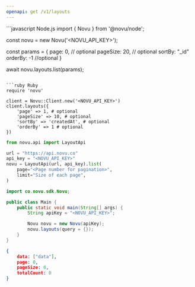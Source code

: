 ```yaml
---
openapi: get /v1/layouts
---
```


<Snippet file="apikey-warning.mdx" />

<RequestExample>
```javascript Node.js
import { Novu } from '@novu/node';

const novu = new Novu('<NOVU_API_KEY>');

const params = {
  page: 0, // optional
  pageSize: 20, // optional
  sortBy: "_id"
  orderBy: -1 //optional
}

await novu.layouts.list(params);
```

```ruby Ruby
require 'novu'

client = Novu::Client.new('<NOVU_API_KEY>')
client.layouts({
    'page' => 1, # optional
    'pageSize' => 10, # optional
    'sortBy' => 'createdAt', # optional
    'orderBy' => 1 # optional
})
```

```python Python
from novu.api import LayoutApi

url = "https://api.novu.co"
api_key = "<NOVU_API_KEY>"
novu = LayoutApi(url, api_key).list(
    page="<Page number for pagination>",
    limit="Size of each page",
)
```

```java Java
import co.novu.sdk.Novu;

public class Main {
    public static void main(String[] args) {
        String apiKey = "<NOVU_API_KEY>";

        Novu novu = new Novu(apiKey);
        novu.layouts(query = {});
    }
}
```

</RequestExample>

<ResponseExample>

```json Response
{
    data: ["data"],
    page: 0,
    pageSize: 0,
    totalCount: 0
}
```

</ResponseExample>